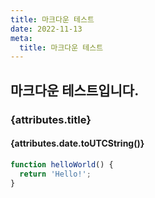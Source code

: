 ```yaml
---
title: 마크다운 테스트
date: 2022-11-13
meta:
  title: 마크다운 테스트
---
```


## 마크다운 테스트입니다.

### {attributes.title}

#### {attributes.date.toUTCString()}

```javascript
function helloWorld() {
  return 'Hello!';
}
```
